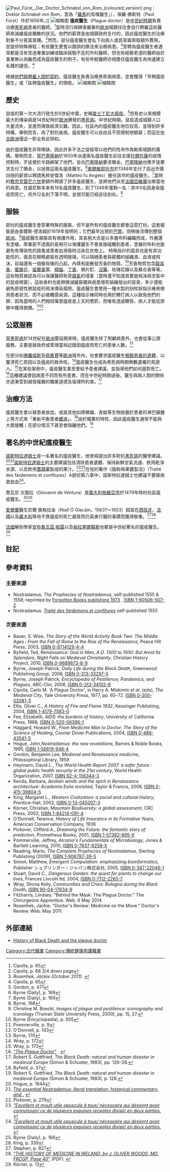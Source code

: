 [[File:Paul_Fürst,_Der_Doctor_Schnabel_von_Rom_(coloured_version).png|thumb]]：Doktor Schnabel von Rom，意為「[[羅馬|羅馬]]的鳥嘴醫生」），保羅·佛斯特（Paul Fürst）作於1656年。]]
[[File:2015-05-02_12-46-53_ILCE-6000_DSC03173_(16741213854).jpg|缩略图]]
'''瘟疫醫生'''（Plague doctor）是[[中世紀時期|中世紀時期]]負責治療[[黑死病|黑死病]]患者的醫師。<ref name="Cipolla, p. 65">Cipolla, p. 65</ref>當時流行病肆虐嚴重的[[歐洲|歐洲]]城鎮往往會自行聘雇這些醫師來減緩瘟疫擴散的狀況。他們的薪資是由城鎮政府支付的，因此瘟疫醫生的治療對象不分貧富貴賤。<ref>Cipolla, p. 68 3/4 down page</ref>然而，部分瘟疫醫生會私下向病人或其家屬索取額外費用，並提供特殊療程；有些醫生更會以錯誤的療法來治療病患。<ref><cite class="citation web" contenteditable="false">Rosenhek, Jackie (October 2011). </cite></ref>受聘為瘟疫醫生者通常都是沒有受過專業訓練或臨床經驗不足的外科醫師，但也有經驗老道的醫師由於事業無以為繼而成為瘟疫醫生的例子。有些年輕醫師亦視擔任瘟疫醫生為快速建立名聲的捷徑。<ref name="Cipolla, p. 65">Cipolla, p. 65</ref>

根據[[瘟疫醫生契約|他們與聘雇人間的契約]]，瘟疫醫生負責治療黑死病病患，並會獲得「市聘瘟疫醫生」或「區聘瘟疫醫生」的頭銜。
[[File:A_physician_wearing_a_seventeenth_century_plague_preventive_Wellcome_L0051652.jpg|缩略图]]
[[File:20140215-IMG_4218_-_Desucon_Frostbite_2014_-_clogz.jpg|缩略图]]

== 歷史 ==
鼠疫的第一次大流行發生於6世紀中葉，史稱[[查士丁尼大瘟疫|查士丁尼大瘟疫]]。<ref>Gordon, p. 471</ref>但有史以來規模最大的傳染病是14世紀時於[[歐洲|歐洲]]爆發的[[黑死病|黑死病]]。中世紀時期，鼠疫造成城鎮人口大量流失，並進而導致經濟災難。因此，社區內的瘟疫醫生地位较高，並得到許多特權。舉例而言，為了對抗疾病，瘟疫醫生可以自由且不受限制地驗屍；而這在[[中古歐洲|中古歐洲]]僅这一职业有此特权。

由於瘟疫醫生非常稀缺，因此許多不法之徒經常以他們的性命作為勒索城鎮的籌碼。舉例而言，當[[巴塞隆納|巴塞隆納]]於1650年派遣兩名瘟疫醫生前往支援[[托尔托萨|托爾托薩]]的疫情控制時，歹徒便於半路綁架了他們，並向[[巴塞隆納|巴塞隆納]]要求贖金。[[巴塞隆納|巴塞隆納]]也應歹徒要求支付了贖金，以拯救這兩名瘟疫醫生。<ref name="Byrne169">Byrne (Daily), p. 169</ref>[[奥尔维耶托|奧爾維耶托市]]於1348年支付了高出市價四倍的薪資以聘請馬修安傑洛（Matteo fu Angelo）擔任該市的瘟疫醫生。<ref name="Byrne169">Byrne (Daily), p. 169</ref>當時的[[教宗|教宗]][[克雷芒六世|克雷芒六世]]更額外聘請了許多瘟疫醫生，並將他們派至[[法國|法國]][[亞維儂|亞維儂]]治療當地的病患。在威尼斯本来有18名瘟疫醫生，到了1348年僅剩一名：其中5名因身染瘟疫而死亡，另外12名則下落不明，並很可能已經逃往别处。<ref>Byrne, 168</ref>

== 服裝 ==
部份的瘟疫醫生會穿著特殊的服裝，但不是所有的瘟疫醫生都會這麼打扮。這套服裝是由查爾斯·德洛姆於1619年發明的；它們最早出現於[[巴黎|巴黎]]，但稍後流傳到整個[[歐洲|歐洲]]。<ref>Christine M. Boeckl, ''Images of plague and pestilence: iconography and iconology'' (Truman State University Press, 2000), pp. 15, 27.</ref>瘟疫醫生服裝具有保護作用，其長袍大衣是以多層布料編織而成，外層還有塗蠟，厚重密不透風的長袍可以保護醫生不會直接碰觸到患者，塗蠟的布料也能避免有傳染性的跳蚤或患者血液吸附沾染在衣物上。
特殊設計的面具也是有其功能性的，面具在眼睛處裝有透明玻璃，可以隔絕患者與屍體的組織液、血液或飛沫，前端還有一個像鳥喙的凸起，內填有能散發芳香的物質。<ref>Byrne (Encyclopedia), p. 505</ref>芳香物質包含[[龍涎香|龍涎香]]、[[蜜蜂花|蜜蜂花]]、[[留蘭香|留蘭香]]葉、[[樟腦|樟腦]]、[[丁香|丁香]]、鴉片酊、[[沒藥|沒藥]]、玫瑰花瓣以及蘇合香等等。這些物質被認為可以保護醫師免受[[瘴气|瘴氣]]的侵害（當時還不知道其實是飛沫與空氣中的鼠疫桿菌），這些香料也能稍微減緩屍體與病患壞死組織發出的惡臭，多少還能避免原發性肺鼠疫的飛沫傳染風險。瘟疫醫生會使用一種木製的拐杖狀指示棒來檢測患者狀況，而不必接觸感染源。這種指示棒同時也用於鞭打病人以赦免他們的罪，因為當時的人們相信罹患瘟疫是上天的懲罰，而唯有透過鞭笞，病人才能從原罪中獲得救贖。<ref>Pommerville, p. 9</ref><ref>O'Donnell, p. 143</ref>

== 公眾服務 ==
當[[黑死病|黑死病]]於14世紀在[[歐洲|歐洲]]蔓延開來時，瘟疫醫生除了照顧病患外，也會從事公眾服務，主要是替政府或管理當局記錄因瘟疫而死亡的患者人數。<ref name="Byrne170">Byrne, 170</ref>

在部分如[[佛羅倫斯|佛羅倫斯]]及[[佩魯賈|佩魯賈]]等[[歐洲|歐洲]]城市內，也會要求瘟疫醫生[[驗屍|檢驗患者的遺體]]，以釐清死亡原因以及瘟疫的致命性。<ref>Wray, p. 172</ref>瘟疫醫生也成為黑死病時期無數遺囑的見證人。<ref>Wray, p. 173</ref>在某些案例中，瘟疫醫生甚至會給予患者建議，並指導他們如何面對死亡。<ref name="jhmasextract276"><cite class="citation web" contenteditable="false">[http://jhmas.oxfordjournals.org/content/XX/3/276.extract "The Plague Doctor"] {{Wayback|url=http://jhmas.oxfordjournals.org/content/XX/3/276.extract |date=20130212013047 }}. </cite></ref>這種建議會因病患不同而有所差異，而在中世紀時期過後，醫生與病人間的關係亦逐漸受到越發複雜的職業道德及倫理所約束。<ref>Robert S. Gottfried, ''The Black Death: natural and human disaster in medieval Europe'' (Simon & Schuster, 1983), pp. 126–28.</ref>

== 治療方法 ==
瘟疫醫生會以替患者放血，或是其他如將螞蝗、青蛙等生物放置於患者的淋巴腺腫上等方式來「重新平衡患者[[體液學說|體液]]」。<ref>Byfield, p. 37</ref>由於職業的特性，因此瘟疫醫生通常不能與大眾接觸；在部分情況下甚至會隔離他們。<ref>Robert S. Gottfried, ''The Black Death: natural and human disaster in medieval Europe'' (Simon & Schuster, 1983), p. 126.</ref>

== 著名的中世紀瘟疫醫生 ==
[[諾斯特拉達姆士|諾斯特拉達姆士]]是一名著名的瘟疫醫生，他曾經提出許多對抗[[黑死病|黑死病]]的醫學建議。<ref>Hogue, p. 1844</ref><ref><cite class="citation book" contenteditable="false">[http://books.google.com/books?id=ADri5RCWu-UC&pg=PT21&dq=Nostradamus+was+a+plague+doctor&hl=en&ei=peL5TY2rAsXbgQeQt-nmBA&sa=X&oi=book_result&ct=result&resnum=3&ved=0CDMQ6AEwAg#v=onepage&q=Nostradamus%20was%20a%20plague%20doctor&f=false ''The essential Nostradamus: literal translation, historical commentary, and .''] {{Wayback|url=http://books.google.com/books?id=ADri5RCWu-UC&pg=PT21&dq=Nostradamus+was+a+plague+doctor&hl=en&ei=peL5TY2rAsXbgQeQt-nmBA&sa=X&oi=book_result&ct=result&resnum=3&ved=0CDMQ6AEwAg#v=onepage&q=Nostradamus%20was%20a%20plague%20doctor&f=false |date=20140627025100 }}</cite></ref>[[諾斯特拉達姆士|諾斯特拉達姆士]]的主要建議包括清除患者遺體、保持新鮮空氣流通、飲用乾淨水源，以及飲用[[薔薇果|薔薇果]]製成的果汁。<ref>Pickover, p. 279</ref><ref name="Traité"><cite class="citation web" contenteditable="false">[http://www.propheties.it/bibliotheque/1539-1567/1555-003%20Nostradamus,%20Excellent%20&%20moult%20utile/index.html "Excellent et moult utile opuscule à tous/ nécessaire qui désirent avoir connoissan/ ce de plusieurs exquises receptes divisé/ en deux parties.] {{webarchive|url=https://web.archive.org/web/20120317155633/http://www.propheties.it/bibliotheque/1539-1567/1555-003%20Nostradamus%2C%20Excellent%20%26%20moult%20utile/index.html |date=2012-03-17 }}</cite></ref>在他的著作《脂粉與果醬製法》（Traité des fardemens et confitures）A部份第八章中，諾斯特拉達姆士也建議不要替病患放血<ref name="Traité"><cite class="citation web" contenteditable="false">[http://www.propheties.it/bibliotheque/1539-1567/1555-003%20Nostradamus,%20Excellent%20&%20moult%20utile/index.html "Excellent et moult utile opuscule à tous/ nécessaire qui désirent avoir connoissan/ ce de plusieurs exquises receptes divisé/ en deux parties.] {{webarchive|url=https://web.archive.org/web/20120317155633/http://www.propheties.it/bibliotheque/1539-1567/1555-003%20Nostradamus%2C%20Excellent%20%26%20moult%20utile/index.html |date=2012-03-17 }}</cite></ref>。

喬瓦尼·文圖拉（Giovanni de Ventura）是[[義大利|義大利]][[帕維亞|帕維亞市]]於1479年時的社區瘟疫醫生。<ref name="Byrne169">Byrne (Daily), p. 169</ref><ref>King, p. 339</ref>

[[愛爾蘭|愛爾蘭]]醫生尼爾·奧格拉金（Niall Ó Glacáin，1563?～1653）因其在[[西班牙|西班牙]]、[[法國|法國]]以及[[義大利|義大利]]等地不畏瘟疫的死亡威脅而仍英勇行醫的事蹟而獲得敬重。<ref>Stephen, p. 927</ref><ref><cite class="citation web" contenteditable="false">[http://www.ncbi.nlm.nih.gov/pmc/articles/PMC2385830/pdf/ulstermedj00097-0038.pdf "THE HISTORY OF MEDICINE IN IRELAND; by J. OLIVER WOODS, MD, FRCGP, Page 40"] {{Wayback|url=http://www.ncbi.nlm.nih.gov/pmc/articles/PMC2385830/pdf/ulstermedj00097-0038.pdf |date=20210831210606 }} (PDF)<span class="reference-accessdate">. </span></cite></ref>

[[法國|法國]]解剖學家[[安布鲁瓦兹·帕雷|安布魯瓦茲·帕雷]]以及[[帕拉塞尔苏斯|帕拉塞爾蘇斯]]也都是中世紀著名的瘟疫醫生。<ref>Körner, p. 13</ref>

== 註記 ==
{{Reflist|colwidth = 30em}}

== 參考資料 ==

=== 主要來源 ===
* Nostradamus. ''The Prophecies of Nostradamus'', self-published 1555 & 1558; reprinted by [http://books.google.com/books?id=XQdY0lGFJX0C&dq=Nostradamus+Black+Death&source=gbs_navlinks_s Forgotton Books publishing 1973] {{Wayback|url=http://books.google.com/books?id=XQdY0lGFJX0C&dq=Nostradamus+Black+Death&source=gbs_navlinks_s |date=20201018145832 }}, [[Special:BookSources/1605065072|ISBN 1-60506-507-2]]
* Nostradamus. ''[https://web.archive.org/web/20120317155633/http://www.propheties.it/bibliotheque/1539-1567/1555-003%20Nostradamus%2C%20Excellent%20%26%20moult%20utile/index.html Traité des fardemens et confitures]'' self-published 1555

=== 次要來源 ===
* Bauer, S. Wise, ''The Story of the World Activity Book Two: The Middle Ages : From the Fall of Rome to the Rise of the Renaissance'', Peace Hill Press, 2003, [[Special:BookSources/0971412944|ISBN 0-9714129-4-4]]
* Byfield, Ted, ''Renaissance: God in Man, A.D. 1300 to 1500: But Amid Its Splendors, Night Falls on Medieval Christianity'', Christian History Project, 2010, [[Special:BookSources/0968987389|ISBN 0-9689873-8-9]]
* Byrne, Joseph Patrick, ''Daily Life during the Black Death'', Greenwood Publishing Group, 2006, [[Special:BookSources/0313332975|ISBN 0-313-33297-5]]
* Byrne, Joseph Patrick, ''Encyclopedia of Pestilence, Pandemics, and Plagues'', ABC-Clio, 2008, [[Special:BookSources/0313341028|ISBN 0-313-34102-8]]
* Cipolla, Carlo M. 'A Plague Doctor', in Harry A. Miskimin ''et al.'' (eds), ''The Medieval City'', Yale University Press, 1977, pp. 65–72. [[Special:BookSources/0300020813|ISBN 0-300-02081-3]]
* Ellis, Oliver C., ''A History of Fire and Flame 1932 '', Kessinger Publishing, 2004, [[Special:BookSources/1417975830|ISBN 1-4179-7583-0]]
* Fee, Elizabeth, ''AIDS: the burdens of history'', University of California Press, 1988, [[Special:BookSources/0520063961|ISBN 0-520-06396-1]]
* Haggard, Howard W., ''From Medicine Man to Doctor: The Story of the Science of Healing'', Courier Dover Publications, 2004, [[Special:BookSources/0486435415|ISBN 0-486-43541-5]]
* Hogue, John,''Nostradamus: the new revelations'', Barnes & Noble Books, 1995, [[Special:BookSources/1566199484|ISBN 1-56619-948-4]]
* Gordon, Benjamin Lee, ''Medieval and Renaissance medicine'', Philosophical Library, 1959
* Heymann, David L., ''The World Health Report 2007: a safer future : global public health security in the 21st century'', World Health Organization, 2007, [[Special:BookSources/9241563443|ISBN 92-4-156344-3]]
* Kenda, Barbara, ''Aeolian winds and the spirit in Renaissance architecture: Academia Eolia revisited'', Taylor & Francis, 2006, [[Special:BookSources/0415398045|ISBN 0-415-39804-5]]
* King, Margaret L., ''Western Civilization: a social and cultural history'', Prentice-Hall, 2002, [[Special:BookSources/0130450073|ISBN 0-13-045007-3]]
* Körner, Christian, ''Mountain Biodiversity: a global assessment'', CRC Press, 2002, [[Special:BookSources/1842140914|ISBN 1-84214-091-4]]
* O'Donnell, Terence, ''History of Life Insurance in its Formative Years'', American Conservation Company, 1936
* Pickover, Clifford A., ''Dreaming the Future: the fantastic story of prediction'', Prometheus Books, 2001, [[Special:BookSources/157392895X|ISBN 1-57392-895-X]]
* Pommerville, Jeffrey, ''Alcamo's Fundamentals of Microbiology'', Jones & Bartlett Learning, 2010, [[Special:BookSources/076376258X|ISBN 0-7637-6258-X]]
* Reading, Mario, ''The Complete Prophecies of Nostradamus'', Sterling Publishing (2009), [[Special:BookSources/1906787395|ISBN 1-906787-39-5]]
* Simon, Matthew, ''Emergent Computation: emphasizing bioinformatics'', Publisher シュプリンガー・ジャパン株式会社, 2005, [[Special:BookSources/0387220461|ISBN 0-387-22046-1]]
* Stuart, David C., ''Dangerous Garden: the quest for plants to change our lives'', Frances Lincoln ltd, 2004, [[Special:BookSources/0711222657|ISBN 0-7112-2265-7]]
* Wray, Shona Kelly, ''Communities and Crisis: Bologna during the Black Death'', [[Special:BookSources/9004176349|ISBN 90-04-17634-9]]
* Fitzharris, Lindsey. "Behind the Mask: The Plague Doctor." The Chirurgeons Apprentice. Web. 6 May 2014.
* Rosenhek, Jackie. "Doctor's Review: Medicine on the Move." Doctor's Review. Web. May 2011.

== 外部連結 ==
* [http://plaguedoctormasks.com/en/history/ History of Black Death and the plague doctor] {{Wayback|url=http://plaguedoctormasks.com/en/history/ |date=20160421050147 }}
[[Category:古代職業|Category:古代職業]]
[[Category:傳統健康照護職業|Category:傳統健康照護職業]]